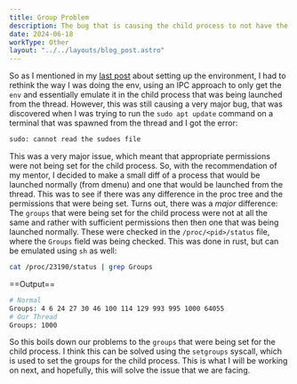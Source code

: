 ```yaml
---
title: Group Problem
description: The bug that is causing the child process to not have the correct permissions
date: 2024-06-18
workType: Other
layout: "../../layouts/blog_post.astro"
---
```


So as I mentioned in my [last post](/gsoc/logs/set-env) about setting up the environment, I had to
rethink the way I was doing the env, using an IPC approach to only get the `env` and essentially
emulate it in the child process that was being launched from the thread.
However, this was still causing a very major bug, that was discovered when I was trying to run
the `sudo apt update` command on a terminal that was spawned from the thread and I got the error:

```bash
sudo: cannot read the sudoes file
``` 

This was a very major issue, which meant that appropriate permissions were not being set for the
child process. So, with the recommendation of my mentor, I decided to make a small diff
of a process that would be launched normally (from dmenu) and one that would be launched from the
thread. This was to see if there was any difference in the proc tree and the permissions that were
being set. 
Turns out, there was a *major* difference: The `groups` that were being set for the child process
were not at all the same and rather with sufficient permissions then then one that was being launched
normally. 
These were checked in the `/proc/<pid>/status` file, where the `Groups` field was being checked.
This was done in rust, but can be emulated using `sh` as well:
```bash
cat /proc/23190/status | grep Groups
```

==Output==
```bash
# Normal 
Groups:	4 6 24 27 30 46 100 114 129 993 995 1000 64055
# Our Thread
Groups:	1000
```

So this boils down our problems to the `groups` that were being set for the child process.
I think this can be solved using the `setgroups` syscall, which is used to set the groups for the
child process. This is what I will be working on next, and hopefully, this will solve the issue
that we are facing.